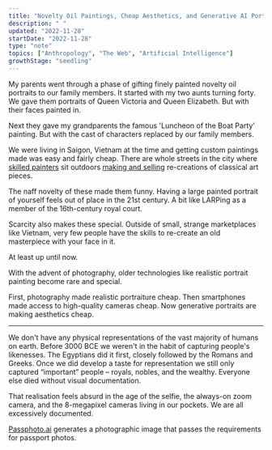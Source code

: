 ```yaml
---
title: "Novelty Oil Paintings, Cheap Aesthetics, and Generative AI Portraits"
description: " "
updated: "2022-11-28"
startDate: "2022-11-28"
type: "note"
topics: ["Anthropology", "The Web", "Artificial Intelligence"]
growthStage: "seedling"
---
```


<IntroParagraph>

My parents went through a phase of gifting finely painted novelty oil portraits to our family members. It started with my two aunts turning forty. We gave them portraits of Queen Victoria and Queen Elizabeth. But with their faces painted in.

</IntroParagraph>

<BasicImage src="" alt="My aunts as English queens" showalt />

Next they gave my grandparents the famous 'Luncheon of the Boat Party' painting. But with the cast of characters replaced by our family members.

<ImageFrame
  src="/images/posts/aiprofiles/boatparty.jpeg"
  width="1000px"
  alt="The original boat party painting – the one without my family in it"
  showalt
/>

We were living in Saigon, Vietnam at the time and getting custom paintings made was easy and fairly cheap. There are whole streets in the city where [skilled painters](https://flyicarusfly.com/vietnam-art-reproduction/) sit outdoors [making and selling](http://english.vietnamnet.vn/fms/art-entertainment/53436/flourishing-market-for-art-reproduction-in-vietnam.html) re-creations of classical art pieces.

<BasicImage
  src="/images/posts/aiprofiles/buivien.jpeg"
  width="1000px"
  alt="A reproduction painting shop in Saigon, Vietnam"
  sourceTitle="Minh Anh Art Gallery"
  sourceUrl="https://www.tripadvisor.co.uk/Attraction_Review-g293925-d12820616-Reviews-Minh_Anh_Art_Gallery-Ho_Chi_Minh_City.html"
  showalt
/>

The naff novelty of these made them funny. Having a large painted portrait of yourself feels out of place in the 21st century. A bit like LARPing as a member of the 16th-century royal court.

Scarcity also makes these special. Outside of small, strange marketplaces like Vietnam, very few people have the skills to re-create an old masterpiece with your face in it.

At least up until now.

With the advent of photography, older technologies like realistic portrait painting become rare and special.

First, photography made realistic portraiture cheap. Then smartphones made access to high-quality cameras cheap. Now generative portraits are making aesthetics cheap.

---

We don't have any physical representations of the vast majority of humans on
earth. Before 3000 BCE we weren't in the habit of capturing people's
likenesses. The Egyptians did it first, closely followed by the Romans and
Greeks. Once we did develop a taste for representation we still only captured
“important” people – royals, nobles, and the wealthy. Everyone else died
without visual documentation.

That realisation feels absurd in the age of the selfie, the always-on zoom camera, and the 8-megapixel cameras living in our pockets. We are all excessively documented.

<BasicImage width="1000px" src="/images/posts/aiprofiles/passpic.jpg" />

[Passphoto.ai](https://passphoto.ai/) generates a photographic image that passes the requirements for passport photos.
